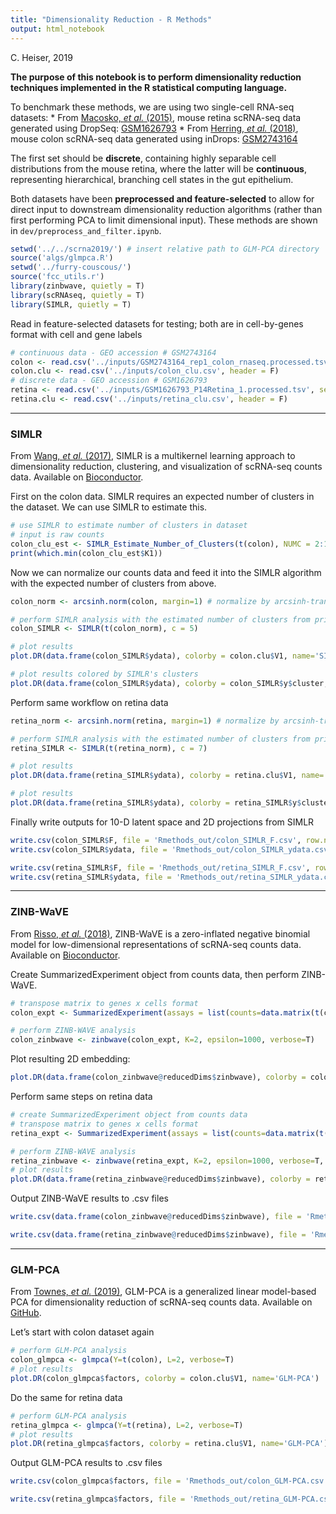 ```yaml
---
title: "Dimensionality Reduction - R Methods"
output: html_notebook
---
```

C. Heiser, 2019

__The purpose of this notebook is to perform dimensionality reduction techniques implemented in the R statistical computing language.__

To benchmark these methods, we are using two single-cell RNA-seq datasets:
* From [Macosko, _et al._ (2015)](https://www.ncbi.nlm.nih.gov/pubmed/26000488), mouse retina scRNA-seq data generated using DropSeq: [GSM1626793](https://www.ncbi.nlm.nih.gov/geo/query/acc.cgi?acc=GSM1626793)
* From [Herring, _et al._ (2018)](https://www.ncbi.nlm.nih.gov/pubmed/29153838), mouse colon scRNA-seq data generated using inDrops: [GSM2743164](https://www.ncbi.nlm.nih.gov/geo/query/acc.cgi?acc=GSM2743164)

The first set should be __discrete__, containing highly separable cell distributions from the mouse retina, where the latter will be __continuous__, representing hierarchical, branching cell states in the gut epithelium.

Both datasets have been __preprocessed and feature-selected__ to allow for direct input to downstream dimensionality reduction algorithms (rather than first performing PCA to limit dimensional input). These methods are shown in `dev/preprocess_and_filter.ipynb`.

```r
setwd('../../scrna2019/') # insert relative path to GLM-PCA directory
source('algs/glmpca.R')
setwd('../furry-couscous/')
source('fcc_utils.r')
library(zinbwave, quietly = T)
library(scRNAseq, quietly = T)
library(SIMLR, quietly = T)
```

Read in feature-selected datasets for testing; both are in cell-by-genes format with cell and gene labels
```r
# continuous data - GEO accession # GSM2743164
colon <- read.csv('../inputs/GSM2743164_rep1_colon_rnaseq.processed.tsv', sep='\t', header = T, row.names = 1)
colon.clu <- read.csv('../inputs/colon_clu.csv', header = F)
# discrete data - GEO accession # GSM1626793
retina <- read.csv('../inputs/GSM1626793_P14Retina_1.processed.tsv', sep='\t', header = T, row.names = 1)
retina.clu <- read.csv('../inputs/retina_clu.csv', header = F)
```

***
### SIMLR
From [Wang, _et al._ (2017)](https://www.ncbi.nlm.nih.gov/pubmed/28263960), SIMLR is a multikernel learning approach to dimensionality reduction, clustering, and visualization of scRNA-seq counts data. Available on [Bioconductor](https://bioconductor.org/packages/release/bioc/html/SIMLR.html).

First on the colon data.
SIMLR requires an expected number of clusters in the dataset.  We can use SIMLR to estimate this.
```r
# use SIMLR to estimate number of clusters in dataset
# input is raw counts
colon_clu_est <- SIMLR_Estimate_Number_of_Clusters(t(colon), NUMC = 2:14)
print(which.min(colon_clu_est$K1))
```

Now we can normalize our counts data and feed it into the SIMLR algorithm with the expected number of clusters from above.
```r
colon_norm <- arcsinh.norm(colon, margin=1) # normalize by arcsinh-tranforming fractional counts per gene

# perform SIMLR analysis with the estimated number of clusters from prior analysis of data
colon_SIMLR <- SIMLR(t(colon_norm), c = 5)
```

```r
# plot results
plot.DR(data.frame(colon_SIMLR$ydata), colorby = colon.clu$V1, name='SIMLR')
```

```r
# plot results colored by SIMLR's clusters
plot.DR(data.frame(colon_SIMLR$ydata), colorby = colon_SIMLR$y$cluster, name='SIMLR')
```

Perform same workflow on retina data
```r
retina_norm <- arcsinh.norm(retina, margin=1) # normalize by arcsinh-tranforming fractional counts per gene

# perform SIMLR analysis with the estimated number of clusters from prior analysis of data
retina_SIMLR <- SIMLR(t(retina_norm), c = 7)
```

```r
# plot results
plot.DR(data.frame(retina_SIMLR$ydata), colorby = retina.clu$V1, name='SIMLR')
```

```r
# plot results
plot.DR(data.frame(retina_SIMLR$ydata), colorby = retina_SIMLR$y$cluster, name='SIMLR')
```

Finally write outputs for 10-D latent space and 2D projections from SIMLR
```r
write.csv(colon_SIMLR$F, file = 'Rmethods_out/colon_SIMLR_F.csv', row.names = F)
write.csv(colon_SIMLR$ydata, file = 'Rmethods_out/colon_SIMLR_ydata.csv', row.names = F)

write.csv(retina_SIMLR$F, file = 'Rmethods_out/retina_SIMLR_F.csv', row.names = F)
write.csv(retina_SIMLR$ydata, file = 'Rmethods_out/retina_SIMLR_ydata.csv', row.names = F)
```

***
### ZINB-WaVE
From [Risso, _et al._ (2018)](https://www.nature.com/articles/s41467-017-02554-5), ZINB-WaVE is a zero-inflated negative binomial model for low-dimensional representations of scRNA-seq counts data. Available on [Bioconductor](https://bioconductor.org/packages/release/bioc/html/zinbwave.html).

Create SummarizedExperiment object from counts data, then perform ZINB-WaVE.
```r
# transpose matrix to genes x cells format
colon_expt <- SummarizedExperiment(assays = list(counts=data.matrix(t(colon))))

# perform ZINB-WAVE analysis
colon_zinbwave <- zinbwave(colon_expt, K=2, epsilon=1000, verbose=T)
```

Plot resulting 2D embedding:
```r
plot.DR(data.frame(colon_zinbwave@reducedDims$zinbwave), colorby = colon.clu$V1, name = 'ZINB-WAVE')
```

Perform same steps on retina data
```r
# create SummarizedExperiment object from counts data
# transpose matrix to genes x cells format
retina_expt <- SummarizedExperiment(assays = list(counts=data.matrix(t(retina))))

# perform ZINB-WAVE analysis
retina_zinbwave <- zinbwave(retina_expt, K=2, epsilon=1000, verbose=T, maxiter.optimize=150)
# plot results
plot.DR(data.frame(retina_zinbwave@reducedDims$zinbwave), colorby = retina.clu$V1, name = 'ZINB-WAVE')
```

Output ZINB-WaVE results to .csv files
```r
write.csv(data.frame(colon_zinbwave@reducedDims$zinbwave), file = 'Rmethods_out/colon_ZINB-WAVE.csv', row.names = F) # colon data

write.csv(data.frame(retina_zinbwave@reducedDims$zinbwave), file = 'Rmethods_out/retina_ZINB-WAVE.csv', row.names = F) # retina data
```

***
### GLM-PCA
From [Townes, _et al._ (2019)](https://www.biorxiv.org/content/10.1101/574574v1), GLM-PCA is a generalized linear model-based PCA for dimensionality reduction of scRNA-seq counts data. Available on [GitHub](https://github.com/willtownes/scrna2019).

Let's start with colon dataset again
```r
# perform GLM-PCA analysis
colon_glmpca <- glmpca(Y=t(colon), L=2, verbose=T)
# plot results
plot.DR(colon_glmpca$factors, colorby = colon.clu$V1, name='GLM-PCA')
```

Do the same for retina data
```r
# perform GLM-PCA analysis
retina_glmpca <- glmpca(Y=t(retina), L=2, verbose=T)
# plot results
plot.DR(retina_glmpca$factors, colorby = retina.clu$V1, name='GLM-PCA')
```

Output GLM-PCA results to .csv files
```r
write.csv(colon_glmpca$factors, file = 'Rmethods_out/colon_GLM-PCA.csv', row.names = F) # colon data

write.csv(retina_glmpca$factors, file = 'Rmethods_out/retina_GLM-PCA.csv', row.names = F) # retina data
```

